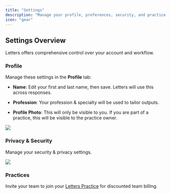```yaml
---
title: "Settings"
description: "Manage your profile, preferences, security, and practice in Letters"
icon: "gear"
---
```


## Settings Overview

Letters offers comprehensive control over your account and workflow.

### Profile

Manage these settings in the **Profile** tab:

* **Name**: Edit your first and last name, then save. Letters will use this across responses.

* **Profession**: Your profession & specialty will be used to tailor outputs.&#x20;

* **Profile Photo**: This will only be visible to you. If you are part of a practice, this will be visible to the practice owner.

<Frame>
  <img src="/images/settings1.jpg" />
</Frame>

### Privacy & Security

Manage your security & privacy settings.

<Frame>
  <img src="/images/settings2.jpg" />
</Frame>

### Practices

Invite your team to join your [Letters Practice](/practices) for discounted team billing.